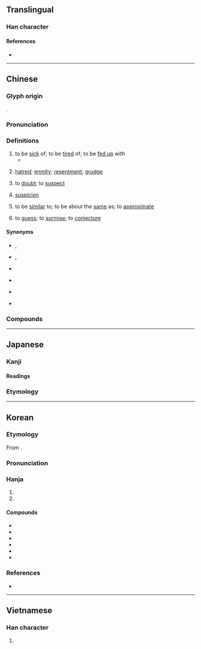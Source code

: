 {{character info}}
==Translingual==

===Han character===
{{Han char|rn=38|rad=女|as=10|sn=13|four=48437|canj=VTXC|ids=⿰女兼}}

====References====
* {{Han ref|kx=0269.090|dkj=06618|dj=0536.200|hdz=21073.080|uh=5ACC|ud=23244|bh=B6FB|bd=46843}}

----

==Chinese==
{{zh-forms|ss=𢙝|alt=}}

===Glyph origin===
{{Han etym}}
{{Han compound|女|兼|c1=s|c2=p|t1=woman|ls=psc}}.

===Pronunciation===
{{zh-pron
|m=xián
|m-s=
|c=jim4
|c-t=
|g=
|h=pfs=hiàm
|j=
|mb=hǐng
|md=hièng
|mn=ml,tw,sg:hiâm
|mn-t=hiam5
|w=3hhi
|x=
|mc=y
|oc=y
|ma=y
|cat=v,n
}}

===Definitions===
{{zh-hanzi}}

# to be [[sick]] of; to be [[tired]] of; to be [[fed up]] with
#* {{zh-x|後面 個 司機 嫌 我 慢，就 扒 咗 我 頭。|The driver behind me '''was fed up with''' me for being too slow, so they cut in front of me.|C}}
# {{lb|zh|literary|or in compounds}} [[hatred]]; [[enmity]]; [[resentment]]; [[grudge]]
# {{lb|zh|literary|or in compounds}} to [[doubt]]; to [[suspect]]
# {{lb|zh|literary|or in compounds}} [[suspicion]] {{gl|the state of being suspected}}
# {{lb|zh|literary|or in compounds}} to be [[similar]] to; to be about the [[same]] as; to [[approximate]]
# {{lb|zh|literary|or in compounds}} to [[guess]]; to [[surmise]]; to [[conjecture]]

====Synonyms====
* {{s|to be sick of}} {{zh-l|膩煩}}, {{zh-l|厭煩}}
* {{s|hatred}} {{zh-l|仇怨}}, {{zh-l|怨恨}}
* {{s|to doubt}}
{{zh-syn-saurus|心存疑惑}}
* {{s|suspicion}}
{{zh-syn-saurus|嫌疑}}
* {{s|to be similar to}}
{{zh-syn-saurus|類似}}
* {{s|to guess}}
{{zh-syn-saurus|估計}}

===Compounds===
{{zh-der|愛富嫌貧|兇嫌|不避嫌疑|主嫌|可嫌|嫌棄|嫌隙|引嫌|不嫌|前嫌|惡嫌|嫌貧愛富|嫌疵|嫌疑犯|嫌疑|嫌犯|嫌憎|嫌怨|嫌忌|嫌好道醜|嫌好道惡|嫌疑分子|嫌鄙|多嫌|嫌惡|休嫌|瓜田之嫌|搶嫌|睚眥之嫌|瓜李之嫌|挾嫌|猜嫌|涉嫌|棄嫌|防嫌|罪嫌|遠嫌|重嫌|避嫌|討嫌|竊嫌|嫌錢腥|仇嫌|冒嫌|別嫌|取嫌|嗔嫌|嗤嫌|嫌乎|嫌厭|嫌名|嫌唬|嫌好|嫌好道歉|嫌微|嫌怕|嫌恨|嫌惎|嫌惑|嫌猜|嫌舋|嫌責|嫌貳|嫌郤|嫌釁|嫌長道短|嫌閒|嫌間|嫌難|嫌韻|宿嫌|小嫌|微嫌|怨嫌|怪嫌|恨嫌|憎嫌|挑三嫌四|搆嫌|昵嫌|時嫌|暱嫌|曲嫌|決嫌|無嫌|煩嫌|特嫌|疏嫌|疑嫌|瞋嫌|私嫌|自嫌|衽席之嫌|親嫌|討人嫌|說好嫌歹|譏嫌|變嫌|讎嫌|責嫌|辟嫌|避李嫌瓜|釋嫌|隙嫌|齒馬之嫌}}

{{zh-cat|Intermediate|Emotions}}

----

==Japanese==
{{ja-kanji forms-IVS
|vs1=01
|vs2=03
|col-vs1=aj
|col-vs2=hdmj
|pic-vs1=U5acc-kyu.svg
}}

===Kanji===
{{ja-kanji|grade=c|rs=女10}}

====Readings====
{{ja-readings
|goon=げん
|kanon=けん
|kun=いや-, きら-う, うたが-う
}}

===Etymology===
{{ja-kanjitab|いや|yomi=k}}
{{ja-see|いや}}

----

==Korean==

===Etymology===
From {{der|ko|ltc|-}} {{ltc-l|嫌}}.

{{collapse|
* {{hanja-dongguk|ᅘᅧᆷ|hhyem}}
* {{hanja-sinjeung|혐|hyem}}
|Historical readings
|bg=#FFFFFF}}

===Pronunciation===
{{ko-hanja-pron|혐}}

===Hanja===
{{ko-hanja-search}}
{{ko-hanja|싫어하다|싫어할|혐}}

# {{hanja form of|혐|to [[hate]]}}
# {{hanja form of|혐|to [[suspect]]}}

====Compounds====
{{der-top3|Compounds}}
* {{ko-l|혐오|嫌惡}}
* {{ko-l|혐염|嫌厭}}
* {{ko-l|혐의|嫌疑}}
* {{ko-l|혐기|嫌忌}}
* {{ko-l|시혐|猜嫌}}
* {{ko-l|혐기성|嫌氣性}}
{{der-bottom}}

===References===
* {{R:hanjadoc|2370}}

----

==Vietnamese==

===Han character===
{{vi-readings|reading=hiềm, hem, hèm|rs=女10}}

# {{rfdef|vi}}